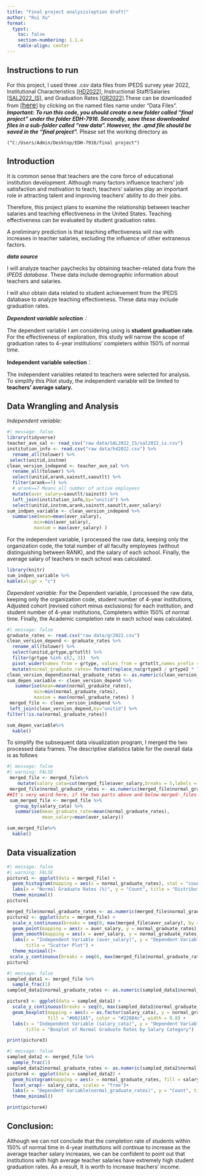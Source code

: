 ---
title: "Final project analysis(option draft)"
author: "Rui Xu"
format:
  typst:
    toc: false
    section-numbering: 1.1.a
    table-align: center
---

## Instructions to run

For this project, I used three .csv data files from IPEDS survey year 2022, Institutional Characteristics [\[HD2022\],]((https://nces.ed.gov/ipeds/datacenter/data/HD2022.zip)) Instructional Staff/Salaries [\[SAL2022_IS\]]((https://nces.ed.gov/ipeds/datacenter/data/SAL2022_IS.zip)), and Graduation Rates [\[GR2022\]]((https://nces.ed.gov/ipeds/datacenter/data/GR2022.zip)).These can be downloaded from [\[[here]{style="font-size: 13pt;"}\]](https://nces.ed.gov/ipeds/datacenter/DataFiles.aspx?gotoReportId=7&sid=346d0f23-23b8-43d0-a291-be0b5bccc1ee&rtid=7) by clicking on the named files name under “Data Files”. ***Important:*** ***To run this code, you should create a new folder called "final project" under the folder EDH-7916. Secondly, save these downloaded files in a sub-folder called “raw data”. However, the .qmd file should be saved in the "final project".*** Please set the working directory as

```         
("C:/Users/Admin/Desktop/EDH-7916/final project")
```

## Introduction

It is common sense that teachers are the core force of educational institution development. Although many factors influence teachers' job satisfaction and motivation to teach, teachers' salaries play an important role in attracting talent and improving teachers' ability to do their jobs.

Therefore, this project plans to examine the relationship between teacher salaries and teaching effectiveness in the United States. Teaching effectiveness can be evaluated by student graduation rates.

A preliminary prediction is that teaching effectiveness will rise with increases in teacher salaries, excluding the influence of other extraneous factors.

***data source***

I will analyze teacher paychecks by obtaining teacher-related data from the *IPEDS database*. These data include demographic information about teachers and salaries.

I will also obtain data related to student achievement from the IPEDS database to analyze teaching effectiveness. These data may include graduation rates.

***Dependent variable selection**：*

The dependent variable I am considering using is **student graduation rate**. For the effectiveness of exploration, this study will narrow the scope of graduation rates to 4-year institutions' completers within 150% of normal time.

**Independent variable selection**：

The independent variables related to teachers were selected for analysis. To simplify this Pilot study, the independent variable will be limited to **teachers' average salary.**

## Data Wrangling and Analysis

*Independent variable:*

```{r, echo=FALSE}
#| message: false
library(tidyverse)
teacher_ave_sal <- read_csv("raw data/SAL2022_IS/sal2022_is.csv")
institution_info <- read.csv("raw data/hd2022.csv") %>% 
  rename_all(tolower) %>%
 select(unitid,instnm)
clean_version_independ <- teacher_ave_sal %>% 
  rename_all(tolower) %>% 
  select(unitid,arank,sainstt,saoutlt) %>% 
  filter(arank==7) %>% 
  # arank==7 Means all number of active employees
  mutate(aver_salary=saoutlt/sainstt) %>% 
  left_join(institution_info,by="unitid") %>%
  select(unitid,instnm,arank,sainstt,saoutlt,aver_salary)
sum_indpen_variable <- clean_version_independ %>% 
  summarise(mean=mean(aver_salary),
          min=min(aver_salary),
          maxsum = max(aver_salary) )

```

For the independent variable, I processed the raw data, keeping only the organization code, the total number of all faculty employees (without distinguishing between RANK), and the salary of each school. Finally, the average salary of teachers in each school was calculated.

```{r,echo=FALSE}
library(knitr)
sum_indpen_variable %>% 
kable(align = "c")
```

*Dependent variable:* For the Dependent variable, I processed the raw data, keeping only the organization code, student number of 4-year institutions, Adjusted cohort (revised cohort minus exclusions) for each institution, and student number of 4-year institutions, Completers within 150% of normal time. Finally, the Academic completion rate in each school was calculated.

```{r, echo=FALSE}
#| message: false
graduate_rates <- read.csv("raw data/gr2022.csv")
clean_version_depend <- graduate_rates %>% 
  rename_all(tolower) %>% 
  select(unitid,grtype,grtotlt) %>% 
  filter(grtype %in% c(2, 3))  %>% 
  pivot_wider(names_from = grtype, values_from = grtotlt,names_prefix = "grtype") %>% 
  mutate(normal_graduate_rates= format(replace_na(grtype3 / grtype2 * 100, 0), digits = 2))
clean_version_depend$normal_graduate_rates <- as.numeric(clean_version_depend$normal_graduate_rates)
sum_depen_variable <- clean_version_depend %>% 
   summarise(mean=mean(normal_graduate_rates),
          min=min(normal_graduate_rates),
          maxsum = max(normal_graduate_rates) )
 merged_file <- clean_version_independ %>% 
 left_join(clean_version_depend,by="unitid") %>% 
filter(!is.na(normal_graduate_rates))
```

`#set align(center)`{=typst}

```{r,echo=FALSE}
sum_depen_variable%>% 
  kable()
```

`#set align(left)`{=typst}

To simplify the subsequent data visualization program, I merged the two processed data frames. The descriptive statistics table for the overall data is as follows

```{r, echo=FALSE}
#| message: false
#| warning: FALSE
 merged_file <- merged_file%>% 
    mutate(salary_cata=cut(merged_file$aver_salary,breaks = 5,labels = c("1", "2", "3", "4", "5")))
 merged_file$normal_graduate_rates <- as.numeric(merged_file$normal_graduate_rates)
##It's very weird here, if the two parts above and below merged-_files are concatenated with pipe, the render fails. The object 'merged_file' is not found.
 sum_merged_file <- merged_file %>% 
   group_by(salary_cata) %>% 
   summarise(mean_graduate_rate=mean(normal_graduate_rates),
             mean_salary=mean(aver_salary))
```

```{r, echo=FALSE}
sum_merged_file%>% 
  kable()
```

## Data visualization

```{r, echo=FALSE}
#| message: false
#| warning: FALSE
picture1 <- ggplot(data = merged_file) +
  geom_histogram(mapping = aes(x = normal_graduate_rates), stat = "count", fill = "#0021A5", color = "#F2A900") +
  labs(x = "Normal Graduate Rates (%)", y = "Count", title = "Distribution of Normal Graduate Rates") +
  theme_minimal()
picture1
```

```{r, echo=FALSE}
merged_file$normal_graduate_rates <- as.numeric(merged_file$normal_graduate_rates)
picture2 <- ggplot(data = merged_file) +
  scale_x_continuous(breaks = seq(0, max(merged_file$aver_salary), by = 20000)) +  
  geom_point(mapping = aes(x = aver_salary, y = normal_graduate_rates),size=0.7,color = "#FA4616") +
  geom_smooth(mapping = aes(x = aver_salary, y = normal_graduate_rates), method = "lm", se =TRUE,level = 0.90)
  labs(x = "Independent Variable (aver_salary)", y = "Dependent Variable (normal_graduate_rates)", 
       title = "Scatter Plot") +
  theme_minimal()+
 scale_y_continuous(breaks = seq(0, max(merged_file$normal_graduate_rates), by = 5),expand = c(0.01, 0.1))
picture2
```

```{r, echo=FALSE}
#| message: false
sampled_data1 <- merged_file %>%
  sample_frac(1)
sampled_data1$normal_graduate_rates <- as.numeric(sampled_data1$normal_graduate_rates)

picture3 <- ggplot(data = sampled_data1) +
  scale_y_continuous(breaks = seq(0, max(sampled_data1$normal_graduate_rates), by = 10)) + 
  geom_boxplot(mapping = aes(x = as.factor(salary_cata), y = normal_graduate_rates, group = as.factor(salary_cata)), 
               fill = "#0021A5", color = "#22884c", width = 0.8) +
  labs(x = "Independent Variable (salary_cata)", y = "Dependent Variable normal_graduate_rates",
       title = "Boxplot of Normal Graduate Rates by Salary Category")

print(picture3)
```

```{r, echo=FALSE}
#| message: false
sampled_data2 <- merged_file %>% 
  sample_frac(1)
sampled_data2$normal_graduate_rates <- as.numeric(sampled_data2$normal_graduate_rates)
picture4 <- ggplot(data = sampled_data2) +
  geom_histogram(mapping = aes(x = normal_graduate_rates, fill = salary_cata), alpha = 0.5) +
  facet_wrap(~ salary_cata, scales = "free")+
  labs(x = "Dependent Variable(normal_graduate_rates)", y = "Count", title = "Distribution of Dependent Variable by Independent Variable") +
  theme_minimal()

print(picture4)
```

## **Conclusion:**

Although we can not conclude that the completion rate of students within 150% of normal time in 4-year institutions will continue to increase as the average teacher salary increases, we can be confident to point out that institutions with high average teacher salaries have extremely high student graduation rates. As a result, It is worth to increase teachers' income.
